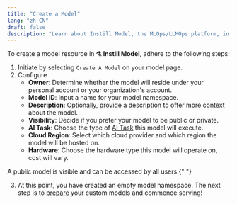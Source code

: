 ```yaml
---
title: "Create a Model"
lang: "zh-CN"
draft: false
description: "Learn about Instill Model, the MLOps/LLMOps platform, in the project Instill Core: https://github.com/instill-ai/instill-core"
---
```


To create a model resource in **⚗️ Instill Model**, adhere to the following steps:

1. Initiate by selecting `Create A Model` on your model page.
2. Configure
   - **Owner**: Determine whether the model will reside under your personal account or
     your organization's account.
   - **Model ID**: Input a name for your model namespace.
   - **Description**: Optionally, provide a description to offer more context about
     the model.
   - **Visibility**: Decide if you prefer your model to be public or private.
   - **AI Task**: Choose the type of [AI Task](ai-task) this model will
     execute.
   - **Cloud Region**: Select which cloud provider and which region the model
     will be hosted on.
   - **Hardware**: Choose the hardware type this model will operate on,
     cost will vary.

<InfoBlock type="warning" title="warning">
  A public model is visible and can be accessed by all users.{" "}
</InfoBlock>

3. At this point, you have created an empty model namespace. The next step is to
   [prepare](prepare) your custom models and commence serving!
